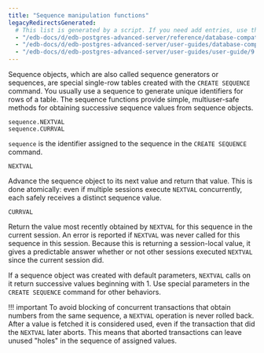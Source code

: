 ```yaml
---
title: "Sequence manipulation functions"
legacyRedirectsGenerated:
  # This list is generated by a script. If you need add entries, use the `legacyRedirects` key.
  - "/edb-docs/d/edb-postgres-advanced-server/reference/database-compatibility-for-oracle-developers-reference-guide/9.6/Database_Compatibility_for_Oracle_Developers_Reference_Guide.1.102.html"
  - "/edb-docs/d/edb-postgres-advanced-server/user-guides/database-compatibility-for-oracle-developers-guide/9.5/Database_Compatibility_for_Oracle_Developers_Guide.1.136.html"
  - "/edb-docs/d/edb-postgres-advanced-server/user-guides/user-guide/9.5/EDB_Postgres_Enterprise_Guide.1.045.html"
---
```


<div id="sequence_manipulation_functions" class="registered_link"></div>

Sequence objects, which are also called sequence generators or sequences, are special single-row tables created with the `CREATE SEQUENCE` command. You usually use a sequence to generate unique identifiers for rows of a table. The sequence functions provide simple, multiuser-safe methods for obtaining successive sequence values from sequence objects.

```text
sequence.NEXTVAL
sequence.CURRVAL
```

`sequence` is the identifier assigned to the sequence in the `CREATE SEQUENCE` command. 

`NEXTVAL`

 Advance the sequence object to its next value and return that value. This is done atomically: even if multiple sessions execute `NEXTVAL` concurrently, each safely receives a distinct sequence value.

`CURRVAL`

 Return the value most recently obtained by `NEXTVAL` for this sequence in the current session. An error is reported if `NEXTVAL` was never called for this sequence in this session. Because this is returning a session-local value, it gives a predictable answer whether or not other sessions executed `NEXTVAL` since the current session did.

If a sequence object was created with default parameters, `NEXTVAL` calls on it return successive values beginning with 1. Use special parameters in the `CREATE SEQUENCE` command for other behaviors.

!!! important
    To avoid blocking of concurrent transactions that obtain numbers from the same sequence, a `NEXTVAL` operation is never rolled back. After a value is fetched it is considered used, even if the transaction that did the `NEXTVAL` later aborts. This means that aborted transactions can leave unused "holes" in the sequence of assigned values.
